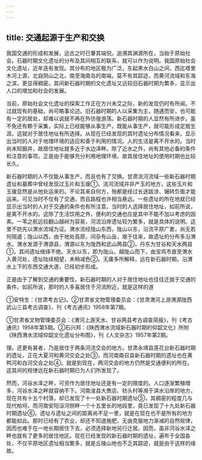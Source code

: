 ```yaml
---
---
---
```

title: 交通起源于生产和交换
---



我国交通的形成和发展，远古之时已肇其端倪。追溯其渊源所在，当始于原始社会。石器时期文化遗址的分布及其间相互的联系，就可以作为说明。我国原始社会文化遗址，近年迭有发现。其分布的地区极为广泛，东起黑水白山之间，西迄塔里木河上源，北自阴山之北，南至海南岛的南端，莫不有其踪迹，而黄河流域和东海之滨，更显得稠密。其间新石器时期的文化遗址又远较旧石器时期为繁多，显示出人口的增加和社会的发展。

当前，原始社会文化遗址的探索工作正在方兴未艾之际，新的发现仍时有所闻。不过就现有的基础，尚可略事论述。旧石器时期的人以采集为主，随遇而安，也可能有一定的居处，却难以说就不再在外彷徨游荡。新石器时期的人显然有所进步。虽不免还有赖于采集，实际上已经能够从事生产。既能从事生产，就可能形成定居生涯。这就对于居住地址有所选择。从现在已经发现的其时遗址分布情况看来，显示出当时的人对于地理环境的适应和善于利用的情况。人的生活是离不开水的。当时尚未知掘井，故居住地址就多近于水边泽畔。除了近水之外，尚有其他必备的条件和注意的事项。正是由于能够充分利用地理环境，故其居住地址的使用时期也比较长久。

新石器时期的人不仅能从事生产，而且也有了交换。甘肃洮河流域一些新石器时期遗址和墓葬中曾经发现过玉片和玉瑗①。洮河流域并非产玉的地方，这些玉片和玉瑗显然是从他处运来的。不论其来自何方，殆都是经过长途跋涉、辗转负贩才能运来。可见当时不仅有了交通，而且路程也许相当悬远。一些遗址的所在地就已经显示出当时的人对于交通的条件也有所注意。当时的人选择居住地址，如前所说，是离不开水的。这除了生活饮用之外，便利的交通也应是其中不能不加以考虑的因素。一苇之航远较翻山越岭为容易，河流沿岸遗址较为繁多，就是具体的说明。这里不妨先以渭水流域为证。渭水流经陇山东西，陇山以东，沿流平原广袤，尚无若何阻遏；陇山以西，由于地处高原，间杂有山岳，艰于往来，故遗址的分布多沿渭水。渭水发源于渭源县，渭源以东为陇西和武山两县②，丹东为甘谷和天水两县①，其间遗址络绎不绝。天水以东，即为陇山，越陇山而下，由宝鸡市直至渭水入黄河处，遗址陆续相望，未稍减色②。无庸多所解释，远在新石器时期，沿渭水上下的东西交通大道，已经初步形成。

正是由于了解到交通的重要性，新石器时期的人对于居住地址也往往迁就于交通的条件。如前所说，那时的人多喜居住于河流附近，就是这样的道

①安特生：《甘肃考古记》。②甘肃省文物管理委员会：《甘肃渭河上游渭源陇西武山三县考古调查》，刊《考古通讯》1958年第7期。

①甘肃省文物管理委员会：《渭河上游天水、甘谷两县考古调查简报》，刊《考古通讯》1958年第5期。②石兴邦：《陕西渭水流域新石器时期的仰韶文化》所附《陕西渭水流域仰韶文化遗址分布图》，刊《人文杂志》1957年第2期。

理。还更有甚者，乃是居住于两条河流交会的地方。甘肃永靖县莲花台新石器时期的遗址，正在大夏河和黄河交会之处③，而河南南召县新石器时期的遗址也在黄鸭河和白河交会之处④。就是到现在，两河交会的地方仍然是交通便利的所在。这其间的规律远在新石器时期已为人们所发现了。

然而，河谷水泽之畔，可资作为居住地址还是有一定的限度的。人口逐渐繁殖增多，河谷水泽之畔就容纳不下。河南浚县大赉店、枋头村等濒于淇水沿岸的地方，现在共有十五个村落，却已发现了十一处新石器时期遗址⑤，其稠密的程度几与现代柏埒。而河南安阳洹河侧畔一个十五里长的地段里，竟已发现了十九处新石器时期遗址⑥。遗址与遗址之间的距离尚不足一里，就是在现在也不是所有的地方都能如此。那时已经有了农业，却还不知道施肥，无由克服地力渐减的自然规律，因而也难于在一地长期居住下去，必须选择新地另行迁居。因而，虽非河谷水泽之畔也就有了更多的居住地区。现在已经发现的新石器时期的遗址，遍布于全国各处，不仅平原地区遗址相当繁多，就是丘陵山地也不乏其踪迹，就是由于这样的缘故。